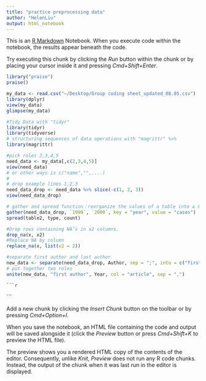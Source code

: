 ```yaml
---
title: "practice preprocessing data"
author: "HelenLiu"
output: html_notebook
---
```


This is an [R Markdown](http://rmarkdown.rstudio.com) Notebook. When you execute code within the notebook, the results appear beneath the code. 

Try executing this chunk by clicking the *Run* button within the chunk or by placing your cursor inside it and pressing *Cmd+Shift+Enter*. 

```r
library("praise")
praise()
```


```r
my_data <- read.csv("~/Desktop/Group coding sheet_updated_08.05.csv")
library(dplyr)
view(my_data)
glimpse(my_data)
```
```r
#Tidy Data with "tidyr"
library(tidyr)
library(tidyverse)
# structuring sequences of data operations with "magrittr" %>% 
library(magrittr)
```
```r
#pick roles 2,3,4,5 
need_data <- my_data[,c(2,3,4,5)]
view(need_data)
# or other ways is c("name","",....)
#
# drop example lines 1,2,3
need_data_drop <- need_data %>% slice(-c(1, 2, 3))
view(need_data_drop)
```
```r
# gather and spread function：reorganize the values of a table into a new layout
gather(need_data_drop, `1999`, `2000`, key = "year", value = "cases")
spread(table2, type, count)
```
```r
#Drop rows containing NA’s in x2 columns.
drop_na(x, x2)
#Replace NA by column 
replace_na(x, list(x2 = 2))
```
```r
#separate first author and last author
new_data <- separate(need_data_drop, Author, sep = ";", into = c("first author", "last author"))
# put together two roles 
unite(new_data, "first author", Year, col = "article", sep = ",")
```
```
```r

```

```

Add a new chunk by clicking the *Insert Chunk* button on the toolbar or by pressing *Cmd+Option+I*.

When you save the notebook, an HTML file containing the code and output will be saved alongside it (click the *Preview* button or press *Cmd+Shift+K* to preview the HTML file). 

The preview shows you a rendered HTML copy of the contents of the editor. Consequently, unlike *Knit*, *Preview* does not run any R code chunks. Instead, the output of the chunk when it was last run in the editor is displayed.


